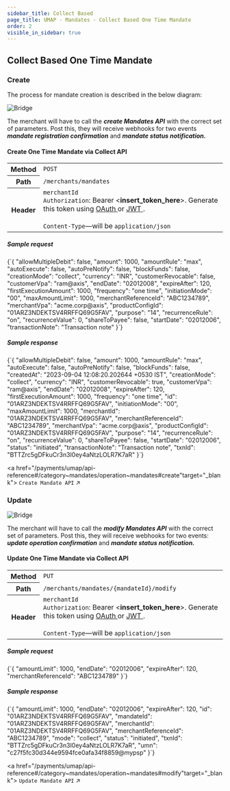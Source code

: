 ```yaml
---
sidebar_title: Collect Based
page_title: UMAP - Mandates - Collect Based One Time Mandate
order: 2
visible_in_sidebar: true
---
```


## Collect Based One Time Mandate

### Create

The process for mandate creation is described in the below diagram: 

<img
  src="https://storage.googleapis.com/strapi-assets/latest/mandate-create-collect/mandate-create-collect.png"
  alt="Bridge"
/>

The merchant will have to call the **<i>create Mandates API</i>** with the correct set of parameters. Post this, they will receive webhooks for two events **<i>mandate registration confirmation</i>** and **<i>mandate status notification.</i>**

#### Create One Time Mandate via Collect API

<table>
    <tbody>
        <tr>
            <th>Method</th>
            <td>
                <code>POST</code>
            </td>
        </tr>
        <tr>
            <th>Path</th>
            <td>
                <code>/merchants/mandates</code>
            </td>
        </tr>
        <tr>
            <th>Header</th>
            <td>
                <code>merchantId</code><br/>
                <code>Authorization</code>: Bearer &lt;<b>insert_token_here</b>&gt;.
                Generate this token using <a
                    href="/payments/upi-deeplinks/resources/oauth"
                    target="_blank">
                    OAuth
                </a> or <a
                    href="/payments/upi-deeplinks/resources/jwt"
                    target="_blank">
                    JWT
                </a>.<br />
                <br />
                <code>Content-Type</code>—will be <code>application/json</code>
            </td>
        </tr>
    </tbody>
</table>

##### Sample request

<CodeBlockWithCopy language="json">
    {`{
    "allowMultipleDebit": false,
    "amount": 1000,
    "amountRule": "max",
    "autoExecute": false,
    "autoPreNotify": false,
    "blockFunds": false,
    "creationMode": "collect",
    "currency": "INR",
    "customerRevocable": false,
    "customerVpa": "ram@axis",
    "endDate": "02012008",
    "expireAfter": 120,
    "firstExecutionAmount": 1000,
    "frequency": "one time",
    "initiationMode": "00",
    "maxAmountLimit": 1000,
    "merchantReferenceId": "ABC1234789",
    "merchantVpa": "acme.corp@axis",
    "productConfigId": "01ARZ3NDEKTSV4RRFFQ69G5FAV",
    "purpose": "14",
    "recurrenceRule": "on",
    "recurrenceValue": 0,
    "shareToPayee": false,
    "startDate": "02012006",
    "transactionNote": "Transaction note"
}`}
</CodeBlockWithCopy>

##### Sample response

<CodeBlockWithCopy language="json">
    {`{
  "allowMultipleDebit": false,
  "amount": 1000,
  "amountRule": "max",
  "autoExecute": false,
  "autoPreNotify": false,
  "blockFunds": false,
  "createdAt": "2023-09-04 12:08:20.202644 +0530 IST",
  "creationMode": "collect",
  "currency": "INR",
  "customerRevocable": true,
  "customerVpa": "ram@axis",
  "endDate": "02012008",
  "expireAfter": 120,
  "firstExecutionAmount": 1000,
  "frequency": "one time",
  "id": "01ARZ3NDEKTSV4RRFFQ69G5FAV",
  "initiationMode": "00",
  "maxAmountLimit": 1000,
  "merchantId": "01ARZ3NDEKTSV4RRFFQ69G5FAV",
  "merchantReferenceId": "ABC1234789",
  "merchantVpa": "acme.corp@axis",
  "productConfigId": "01ARZ3NDEKTSV4RRFFQ69G5FAV",
  "purpose": "14",
  "recurrenceRule": "on",
  "recurrenceValue": 0,
  "shareToPayee": false,
  "startDate": "02012006",
  "status": "initiated",
  "transactionNote": "Transaction note",
  "txnId": "BTTZrc5gDFkuCr3n3I0ey4aNtzLOLR7K7aR"
}`}
</CodeBlockWithCopy>

<a href="/payments/umap/api-reference#/category~mandates/operation~mandates#create"target="_blank">
<code>Create Mandate API</code> ↗
</a>

### Update

<img
  src="https://storage.googleapis.com/strapi-assets/latest/mandate-update-collect/mandate-update-collect.png"
  alt="Bridge"
/>

The merchant will have to call the **<i>modify Mandates API</i>** with the correct set of parameters. Post this, they will receive webhooks for two events: **<i>update operation confirmation</i>** and **<i>mandate status notification.</i>**

#### Update One Time Mandate via Collect API

<table>
    <tbody>
        <tr>
            <th>Method</th>
            <td>
                <code>PUT</code>
            </td>
        </tr>
        <tr>
            <th>Path</th>
            <td>
                <code>/merchants/mandates/&#123;mandateId&#125;/modify</code>
            </td>
        </tr>
        <tr>
            <th>Header</th>
            <td>
                <code>merchantId</code><br/>
                <code>Authorization</code>: Bearer &lt;<b>insert_token_here</b>&gt;.
                Generate this token using <a
                    href="/payments/upi-deeplinks/resources/oauth"
                    target="_blank">
                    OAuth
                </a> or <a
                    href="/payments/upi-deeplinks/resources/jwt"
                    target="_blank">
                    JWT
                </a>.<br />
                <br />
                <code>Content-Type</code>—will be <code>application/json</code>
            </td>
        </tr>
    </tbody>
</table>

##### Sample request

<CodeBlockWithCopy language="json">
    {`{
    "amountLimit": 1000,
    "endDate": "02012006",
    "expireAfter": 120,
    "merchantReferenceId": "ABC1234789"
}`}
</CodeBlockWithCopy>

##### Sample response

<CodeBlockWithCopy language="json">
    {`{
  "amountLimit": 1000,
  "endDate": "02012006",
  "expireAfter": 120,
  "id": "01ARZ3NDEKTSV4RRFFQ69G5FAV",
  "mandateId": "01ARZ3NDEKTSV4RRFFQ69G5FAV",
  "merchantId": "01ARZ3NDEKTSV4RRFFQ69G5FAV",
  "merchantReferenceId": "ABC1234789",
  "mode": "collect",
  "status": "initiated",
  "txnId": "BTTZrc5gDFkuCr3n3I0ey4aNtzLOLR7K7aR",
  "umn": "c27f5fc30d344e9594fce0afa34f8859@mypsp"
}`}
</CodeBlockWithCopy>

<a href="/payments/umap/api-reference#/category~mandates/operation~mandates#modify"target="_blank">
<code>Update Mandate API</code> ↗
</a>